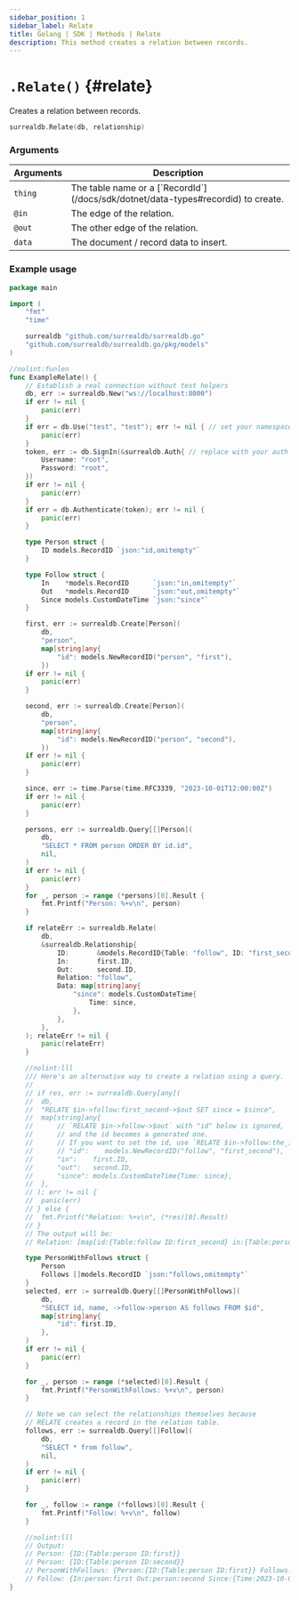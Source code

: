 ```yaml
---
sidebar_position: 1
sidebar_label: Relate
title: Golang | SDK | Methods | Relate
description: This method creates a relation between records.
---
```



# `.Relate()` {#relate}

Creates a relation between records.

```go title="Method Syntax"
surrealdb.Relate(db, relationship)
```

### Arguments

<table>
    <thead>
        <tr>
            <th colspan="2" scope="col">Arguments</th>
            <th colspan="2" scope="col">Description</th>
        </tr>
    </thead>
    <tbody>
        <tr>
            <td colspan="2" scope="col" scope="row" data-label="Arguments">
                <code>thing</code>
                <Label label="required" />
            </td>
            <td colspan="2" scope="row" data-label="Description">
                The table name or a [`RecordId`](/docs/sdk/dotnet/data-types#recordid) to create.
            </td>
        </tr>
        <tr>
            <td colspan="2" scope="col" scope="row" data-label="Arguments">
                <code>@in</code>
                <Label label="required" />
            </td>
            <td colspan="2" scope="col" scope="row" data-label="Description">
                The edge of the relation.
            </td>
        </tr>
        <tr>
            <td colspan="2" scope="col" scope="row" data-label="Arguments">
                <code>@out</code>
                <Label label="required" />
            </td>
            <td colspan="2" scope="col" scope="row" data-label="Description">
                The other edge of the relation.
            </td>
        </tr>
        <tr>
            <td colspan="2" scope="col" scope="row" data-label="Arguments">
                <code>data</code>
                <Label label="optional" />
            </td>
            <td colspan="2" scope="col" scope="row" data-label="Description">
                The document / record data to insert.
            </td>
        </tr>
    </tbody>
</table>

### Example usage

```go
package main

import (
	"fmt"
	"time"

	surrealdb "github.com/surrealdb/surrealdb.go"
	"github.com/surrealdb/surrealdb.go/pkg/models"
)

//nolint:funlen
func ExampleRelate() {
	// Establish a real connection without test helpers
	db, err := surrealdb.New("ws://localhost:8000")
	if err != nil {
		panic(err)
	}
	if err = db.Use("test", "test"); err != nil { // set your namespace/database
		panic(err)
	}
	token, err := db.SignIn(&surrealdb.Auth{ // replace with your auth
		Username: "root",
		Password: "root",
	})
	if err != nil {
		panic(err)
	}
	if err = db.Authenticate(token); err != nil {
		panic(err)
	}

	type Person struct {
		ID models.RecordID `json:"id,omitempty"`
	}

	type Follow struct {
		In    *models.RecordID      `json:"in,omitempty"`
		Out   *models.RecordID      `json:"out,omitempty"`
		Since models.CustomDateTime `json:"since"`
	}

	first, err := surrealdb.Create[Person](
		db,
		"person",
		map[string]any{
			"id": models.NewRecordID("person", "first"),
		})
	if err != nil {
		panic(err)
	}

	second, err := surrealdb.Create[Person](
		db,
		"person",
		map[string]any{
			"id": models.NewRecordID("person", "second"),
		})
	if err != nil {
		panic(err)
	}

	since, err := time.Parse(time.RFC3339, "2023-10-01T12:00:00Z")
	if err != nil {
		panic(err)
	}

	persons, err := surrealdb.Query[[]Person](
		db,
		"SELECT * FROM person ORDER BY id.id",
		nil,
	)
	if err != nil {
		panic(err)
	}
	for _, person := range (*persons)[0].Result {
		fmt.Printf("Person: %+v\n", person)
	}

	if relateErr := surrealdb.Relate(
		db,
		&surrealdb.Relationship{
			ID:       &models.RecordID{Table: "follow", ID: "first_second"},
			In:       first.ID,
			Out:      second.ID,
			Relation: "follow",
			Data: map[string]any{
				"since": models.CustomDateTime{
					Time: since,
				},
			},
		},
	); relateErr != nil {
		panic(relateErr)
	}

	//nolint:lll
	/// Here's an alternative way to create a relation using a query.
	//
	// if res, err := surrealdb.Query[any](
	// 	db,
	// 	"RELATE $in->follow:first_second->$out SET since = $since",
	// 	map[string]any{
	// 		// `RELATE $in->follow->$out` with "id" below is ignored,
	// 		// and the id becomes a generated one.
	// 		// If you want to set the id, use `RELATE $in->follow:the_id->$out` like above.
	// 		// "id":    models.NewRecordID("follow", "first_second"),
	// 		"in":    first.ID,
	// 		"out":   second.ID,
	// 		"since": models.CustomDateTime{Time: since},
	// 	},
	// ); err != nil {
	// 	panic(err)
	// } else {
	// 	fmt.Printf("Relation: %+v\n", (*res)[0].Result)
	// }
	// The output will be:
	// Relation: [map[id:{Table:follow ID:first_second} in:{Table:person ID:first} out:{Table:person ID:second} since:{Time:2023-10-01 12:00:00 +0000 UTC}]]

	type PersonWithFollows struct {
		Person
		Follows []models.RecordID `json:"follows,omitempty"`
	}
	selected, err := surrealdb.Query[[]PersonWithFollows](
		db,
		"SELECT id, name, ->follow->person AS follows FROM $id",
		map[string]any{
			"id": first.ID,
		},
	)
	if err != nil {
		panic(err)
	}

	for _, person := range (*selected)[0].Result {
		fmt.Printf("PersonWithFollows: %+v\n", person)
	}

	// Note we can select the relationships themselves because
	// RELATE creates a record in the relation table.
	follows, err := surrealdb.Query[[]Follow](
		db,
		"SELECT * from follow",
		nil,
	)
	if err != nil {
		panic(err)
	}

	for _, follow := range (*follows)[0].Result {
		fmt.Printf("Follow: %+v\n", follow)
	}

	//nolint:lll
	// Output:
	// Person: {ID:{Table:person ID:first}}
	// Person: {ID:{Table:person ID:second}}
	// PersonWithFollows: {Person:{ID:{Table:person ID:first}} Follows:[{Table:person ID:second}]}
	// Follow: {In:person:first Out:person:second Since:{Time:2023-10-01 12:00:00 +0000 UTC}}
}
```